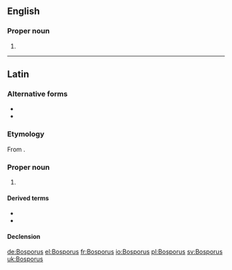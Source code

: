 ==English==

===Proper noun===
{{en-proper noun|head=the Bosporus}}

# {{alternative spelling of|Bosphorus|lang=en}}

----

==Latin==

===Alternative forms===
* {{l|la|Bosphorus}}
* {{l|la|Bosforus}}

===Etymology===
From {{etyl|grc|la}} {{m|grc|Βόσπορος}}.

===Proper noun===
{{la-proper noun|Bosporus|Bospori|Bosporī|m|second}}

# {{non-gloss definition|Any of multiple [[strait]]s, chiefly the one known as the {{l|en|Bosphorus}} in English.}}

====Derived terms====
* {{l|la|Bosporus Cimmerius}}
* {{l|la|Bosporus Thracius}}

====Declension====
{{la-decl-2nd|Bospor|num=sg}}

[[de:Bosporus]]
[[el:Bosporus]]
[[fr:Bosporus]]
[[io:Bosporus]]
[[pl:Bosporus]]
[[sv:Bosporus]]
[[uk:Bosporus]]